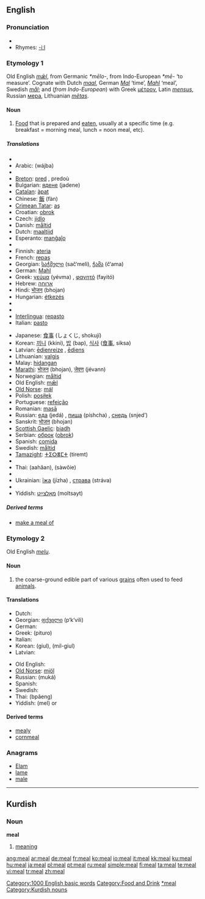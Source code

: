 ==English==

===Pronunciation===
{{IPA|/miːl/}}
* {{audio|en-us-meal.ogg|Audio (US)}}
* Rhymes: [[Rhymes:English:-iːl|-iːl]]

===Etymology 1===
Old English ''[[mæl|mǣl]]'', from Germanic ''*mēlo-'', from Indo-European ''*mē-'' ‘to measure’.  Cognate with Dutch ''[[maal]]'', German ''[[Mal]]'' ‘time’, ''[[Mahl]]'' ‘meal’, Swedish ''[[mål]]''; and (''from Indo-European'') with Greek [[μέτρον]], Latin ''[[mensus]]'', Russian [[мера]], Lithuanian ''[[metas|mẽtas]]''.

====Noun====
{{en-noun}}

# [[food|Food]] that is prepared and [[eat]]en, usually at a specific time (e.g. breakfast = morning meal, lunch = noon meal, etc).

=====Translations=====
{{trans-top|Food that is prepared and eaten}}
* {{trreq|Albanian}}
* Arabic: {{Arab|[[وجبة]]}} (wájba) {{f}}
* {{trreq|Armenian}}
* [[Breton]]: [[pred]] {{m}}, predoù {{p}}
* Bulgarian: [[ядене]] (jadene) {{n}}
* [[Catalan]]: [[àpat]] {{m}}
* Chinese: [[飯]] (fàn)
* [[Crimean Tatar]]: [[aş]]
* Croatian: [[obrok]] {{m}}
* Czech: [[jídlo]] {{n}}
* Danish: [[måltid]]
* Dutch: [[maaltijd]]
* Esperanto: [[manĝaĵo]]
* {{trreq|Estonian}}
* Finnish: [[ateria]]
* French: [[repas]] {{m}}
* Georgian: [[საჭმელი]] (sač‘meli), [[ჭამა]] (č‘ama)
* German: [[Mahl]] {{n}}
* Greek: [[γεύμα]] (yévma) {{n}}, [[φαγητό]] (fayitó) {{n}}
* Hebrew: [[ארוחה]] {{f}}
* Hindi: [[भोजन]] (bhojan)
* Hungarian: [[étkezés]]
* {{trreq|Icelandic}}
* {{trreq|Indonesian}}
* [[Interlingua]]: [[repasto]]
* Italian: [[pasto]] {{m}}
{{trans-mid}}
* Japanese: [[食事]] (しょくじ, shokují)
* Korean: [[끼니]] (kkini), [[밥]] (bap), [[식사]] ([[食事]], siksa)
* Latvian: [[ēdienreize]] {{f}}, [[ēdiens]] {{f}}
* Lithuanian: [[valgis]] {{m}}
* Malay: [[hidangan]]
* [[Marathi]]: [[भोजन]] (bhojan), [[जेवण]] (jévann)
* Norwegian: [[måltid]]
* Old English: [[mæl|mǣl]] {{n}}
* [[Old Norse]]: [[mál]] {{n}}
* Polish: [[posiłek]] {{m}}
* Portuguese: [[refeição]] {{f}}
* Romanian: [[masā]] {{f}}
* Russian: [[еда]] (jedá) {{f}}, [[пища]] (píshcha) {{f}}, [[снедь]] (snjed’) {{f}}
* Sanskrit: [[भोजन]] (bhojan)
* [[Scottish Gaelic]]: [[biadh]] {{m}}
* Serbian: [[оброк]] ([[obrok]]) {{m}}
* Spanish: [[comida]] {{f}}
* Swedish: [[måltid]] {{c}}
* [[Tamazight]]: [[ⵜⵉⵔⴻⵎⵜ]] (tiremt) {{f}}
* {{trreq|Tamil}}
* Thai: {{Thai|[[อาหาร]]}} (aahăan), {{Thai|[[เสวย]]}} (sàwŏie)
* {{trreq|Turkish}}
* Ukrainian: [[їжа]] (jízha) {{f}}, [[страва]] (stráva) {{f}}
* {{trreq|Vietnamese}}
* Yiddish: [[מאָלצײַט]] (moltsayt) {{m}}
{{trans-bottom}}

=====Derived terms=====
* [[make a meal of]]

===Etymology 2===
Old English ''[[melu]]''.

====Noun====
{{en-noun|-}}

# the coarse-ground edible part of various [[grain]]s often used to feed [[animal]]s.

====Translations====
{{rfc-level|Translations at L3+ (AutoFormat would have corrected level of Translations)}}
{{trans-top|Coarse-ground edible part of various grains}}
* Dutch: {{t|nl|meel|n}}
* Georgian: [[ფქვილი]] (p‘k‘vili)
* German: {{t|de|Mehl|n}}
* Greek: {{t|el|πίτουρο|n}} (pituro)
* Italian: {{t|it|mangìme|m}}
* Korean: {{t|ko|기울}} (giul), {{t|ko|밀기울}} (mil-giul)
* Latvian: {{t|lv|ēdiens|f}}
{{trans-mid}}
* Old English: {{t|ang|melu}}
* [[Old Norse]]: [[mjöl]]
* Russian: {{Cyrl|[[мука|мука́]]}} (muká) {{f}}
* Spanish: {{t|es|harina|f}}
* Swedish: {{t|sv|mjöl|n}}
* Thai: {{Thai|[[แป้ง]]}} (bpâeng)
* Yiddish: {{t|yi|מעל|}} (mel) {{f}} or {{n}}
{{trans-bottom}}

====Derived terms====
* [[mealy]]
* [[cornmeal]]

===Anagrams===
* [[Elam]]
* [[lame]]
* [[male]]

[[Category:1000 English basic words]]
[[Category:Food and Drink]]
[[Category:Meals|*meal]]

----

==Kurdish==

===Noun===
'''meal'''

# [[meaning]]

[[Category:Kurdish nouns]]

[[ang:meal]]
[[ar:meal]]
[[de:meal]]
[[fr:meal]]
[[ko:meal]]
[[io:meal]]
[[it:meal]]
[[kk:meal]]
[[ku:meal]]
[[hu:meal]]
[[ja:meal]]
[[pl:meal]]
[[pt:meal]]
[[ru:meal]]
[[simple:meal]]
[[fi:meal]]
[[ta:meal]]
[[te:meal]]
[[vi:meal]]
[[tr:meal]]
[[zh:meal]]
